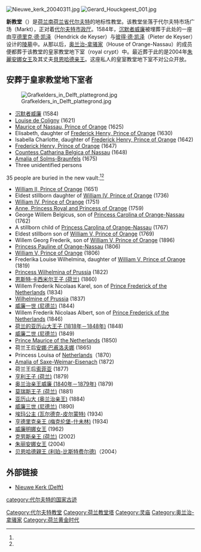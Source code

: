 {{noteTA|
T=zh-hk:新教堂 (代爾夫特); zh-tw:新教堂 (台夫特); zh-hans:新教堂 (代尔夫特);|
1=zh-hk:代爾夫特; zh-tw:台夫特; zh-hans:代尔夫特;}}
{{for|other churches named "Nieuwe Kerk"|新教堂}}
[[Image:Nieuwe_kerk_20040311.jpg|thumb]]
[[Image:Gerard_Houckgeest_001.jpg|right]]

'''新教堂'''（{{lang-nl|Nieuwe Kerk}}）是[[荷兰|荷兰]][[南荷兰省|南荷兰省]][[代尔夫特|代尔夫特]]的地标性教堂。该教堂坐落于代尔夫特市场广场（Markt），正对着[[代尔夫特市政厅|代尔夫特市政厅]]。1584年，[[沉默者威廉|沉默者威廉]]被埋葬于此处的一座由[[亨德里克·德·凯泽|亨德里克·德·凯泽]]（Hendrick de Keyser）与[[彼得·德·凯泽|彼得·德·凯泽]]（Pieter de Keyser）设计的[[陵墓|陵墓]]中。从那以后，[[奥兰治-拿骚家|奥兰治-拿骚家]]（House of Orange-Nassau）的成员便都葬于该教堂的皇家教堂地下室（royal crypt）中。最近葬于此的是2004年[[朱丽安娜女王|朱麗安娜女王]]及其丈夫[[貝恩哈德王子_(利珀-比斯特費爾德)|貝恩哈德亲王]]。这座私人的皇室教堂地下室不对公众开放。

==安葬于皇家教堂地下室者==
[[Image:Grafkelders_in_Delft_plattegrond.jpg|thumb]]

*[[沉默者威廉|沉默者威廉]] (1584)
*[[Louise_de_Coligny|Louise de Coligny]] (1621)
*[[Maurice_of_Nassau,_Prince_of_Orange|Maurice of Nassau, Prince of Orange]] (1625)
*Elisabeth, daughter of [[Frederick_Henry,_Prince_of_Orange|Frederick Henry, Prince of Orange]] (1630)
*Isabella Charlotte, daughter of [[Frederick_Henry,_Prince_of_Orange|Frederick Henry, Prince of Orange]] (1642)
*[[Frederick_Henry,_Prince_of_Orange|Frederick Henry, Prince of Orange]] (1647)
*[[Countess_Catharina_Belgica_of_Nassau|Countess Catharina Belgica of Nassau]] (1648)
*[[Amalia_of_Solms-Braunfels|Amalia of Solms-Braunfels]] (1675)
*Three unidentified persons

35 people are buried in the new vault:<ref name="vault"/><ref name="interred"/>
*[[William_II,_Prince_of_Orange|William II, Prince of Orange]] (1651)
*Eldest stillborn daughter of [[William_IV,_Prince_of_Orange|William IV, Prince of Orange]] (1736)
*[[William_IV,_Prince_of_Orange|William IV, Prince of Orange]] (1751)
*[[Anne,_Princess_Royal_and_Princess_of_Orange|Anne, Princess Royal and Princess of Orange]] (1759)
*George Willem Belgicus, son of [[Princess_Carolina_of_Orange-Nassau|Princess Carolina of Orange-Nassau]] (1762)
*A stillborn child of [[Princess_Carolina_of_Orange-Nassau|Princess Carolina of Orange-Nassau]] (1767)
*Eldest stillborn son of [[William_V,_Prince_of_Orange|William V, Prince of Orange]] (1769)
*Willem Georg Frederik, son of [[William_V,_Prince_of_Orange|William V, Prince of Orange]] (1896)
*[[Princess_Pauline_of_Orange-Nassau|Princess Pauline of Orange-Nassau]] (1806)
*[[William_V,_Prince_of_Orange|William V, Prince of Orange]] (1806)
*Frederika Louise Wilhelmina, daughter of [[William_V,_Prince_of_Orange|William V, Prince of Orange]] (1819)
*[[Princess_Wilhelmina_of_Prussia_(1751–1820)|Princess Wilhelmina of Prussia]] (1822)
*[[恩斯特·卡西米尔王子_(荷兰)|恩斯特·卡西米尔王子 (荷兰)]] (1860)
*Willem Frederik Nicolaas Karel, son of [[Prince_Frederick_of_the_Netherlands|Prince Frederick of the Netherlands]] (1834)
*[[Wilhelmine_of_Prussia_(1774–1837)|Wilhelmine of Prussia]] (1837)
*[[威廉一世_(尼德兰)|威廉一世 (尼德兰)]] (1844)
*Willem Frederik Nicolaas Albert, son of [[Prince_Frederick_of_the_Netherlands|Prince Frederick of the Netherlands]] (1846)
*[[荷兰的亚历山大王子_(1818年－1848年)|荷兰的亚历山大王子 (1818年－1848年)]] (1848)
*[[威廉二世_(尼德兰)|威廉二世 (尼德兰)]] (1849)
*[[Prince_Maurice_of_the_Netherlands|Prince Maurice of the Netherlands]] (1850)
*荷兰王后[[安娜·巴甫洛夫娜|安娜·巴甫洛夫娜]] (1865)
*Princess Louisa of [[Princess_Louisa_of_Netherlands|Netherlands]]（1870）
*[[Amalia_of_Saxe-Weimar-Eisenach|Amalia of Saxe-Weimar-Eisenach]] (1872)
*荷兰王后[[索菲_(符腾堡)|索菲亚]] (1877)
*[[亨利王子_(荷兰)|亨利王子 (荷兰)]] (1879)
*[[奥兰治亲王威廉_(1840年－1879年)|奥兰治亲王威廉 (1840年－1879年)]] (1879)
*[[莫瑞斯王子_(荷兰)|莫瑞斯王子 (荷兰)]] (1881)
*[[亚历山大_(奥兰治亲王)|亚历山大 (奥兰治亲王)]] (1884)
*[[威廉三世_(尼德兰)|威廉三世 (尼德兰)]] (1890)
*[[埃玛公主_(瓦尔德克-皮尔蒙特)|埃玛公主 (瓦尔德克-皮尔蒙特)]] (1934)
*[[亨德里克亲王_(梅克伦堡-什未林)|亨德里克亲王 (梅克伦堡-什未林)]] (1934)
*[[威廉明娜女王|威廉明娜女王]] (1962)
*[[克勞斯親王_(荷蘭)|克劳斯亲王 (荷兰)]] (2002)
*[[朱丽安娜女王|朱丽安娜女王]] (2004)
*[[貝恩哈德王子_(利珀-比斯特費爾德)|贝恩哈德親王 (利珀-比斯特费尔德)]]（2004）

== 外部链接 ==
* [http://www.nieuwekerk-delft.nl/ned/ Nieuwe Kerk (Delft)] {{Wayback|url=http://www.nieuwekerk-delft.nl/ned/ |date=20090328123551 }}

{{commons|Nieuwe Kerk (Delft)}}

[[Category:代尔夫特教堂|Category:代尔夫特教堂]]
[[Category:荷兰教堂塔|Category:荷兰教堂塔]]
[[Category:灵庙|Category:灵庙]]
[[Category:奥兰治-拿骚家|Category:奥兰治-拿骚家]]
[[category:代尔夫特的国家古迹|category:代尔夫特的国家古迹]]
[[Category:荷兰黄金时代|Category:荷兰黄金时代]]